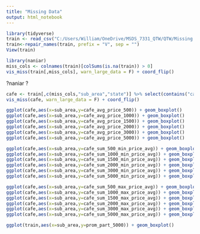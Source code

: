 ```yaml
---
title: "Missing Data"
output: html_notebook
---
```



```r
library(tidyverse)
train <- read_csv("C:/Users/William/OneDrive/MSDS_7331_QTW/QTW/Missing Data Case Study/train.csv",guess_max =40000)
train<-repair_names(train, prefix = "V", sep = "")
View(train)
```


```r
library(naniar)
miss_cols <- colnames(train)[colSums(is.na(train)) > 0]
vis_miss(train[,miss_cols], warn_large_data = F) + coord_flip()

```

?naniar
?
```r
cafe <- train[,c(miss_cols,"sub_area","state")] %>% select(contains("cafe"),"sub_area","state")
vis_miss(cafe, warn_large_data = F) + coord_flip()
```

```r
ggplot(cafe,aes(x=sub_area,y=cafe_avg_price_500)) + geom_boxplot()
ggplot(cafe,aes(x=sub_area,y=cafe_avg_price_1000)) + geom_boxplot()
ggplot(cafe,aes(x=sub_area,y=cafe_avg_price_1500)) + geom_boxplot()
ggplot(cafe,aes(x=sub_area,y=cafe_avg_price_2000)) + geom_boxplot()
ggplot(cafe,aes(x=sub_area,y=cafe_avg_price_3000)) + geom_boxplot()
ggplot(cafe,aes(x=sub_area,y=cafe_avg_price_5000)) + geom_boxplot()
```

```r
ggplot(cafe,aes(x=sub_area,y=cafe_sum_500_min_price_avg)) + geom_boxplot()
ggplot(cafe,aes(x=sub_area,y=cafe_sum_1000_min_price_avg)) + geom_boxplot()
ggplot(cafe,aes(x=sub_area,y=cafe_sum_1500_min_price_avg)) + geom_boxplot()
ggplot(cafe,aes(x=sub_area,y=cafe_sum_2000_min_price_avg)) + geom_boxplot()
ggplot(cafe,aes(x=sub_area,y=cafe_sum_3000_min_price_avg)) + geom_boxplot()
ggplot(cafe,aes(x=sub_area,y=cafe_sum_5000_min_price_avg)) + geom_boxplot()
```
```r
ggplot(cafe,aes(x=sub_area,y=cafe_sum_500_max_price_avg)) + geom_boxplot()
ggplot(cafe,aes(x=sub_area,y=cafe_sum_1000_max_price_avg)) + geom_boxplot()
ggplot(cafe,aes(x=sub_area,y=cafe_sum_1500_max_price_avg)) + geom_boxplot()
ggplot(cafe,aes(x=sub_area,y=cafe_sum_2000_max_price_avg)) + geom_boxplot()
ggplot(cafe,aes(x=sub_area,y=cafe_sum_3000_max_price_avg)) + geom_boxplot()
ggplot(cafe,aes(x=sub_area,y=cafe_sum_5000_max_price_avg)) + geom_boxplot()
```
```r
ggplot(train,aes(x=sub_area,y=prom_part_5000)) + geom_boxplot()
```

